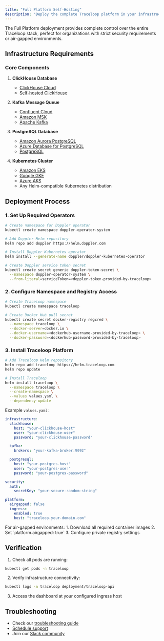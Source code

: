 ```yaml
---
title: "Full Platform Self-Hosting"
description: "Deploy the complete Traceloop platform in your infrastructure"
---
```


The Full Platform deployment provides complete control over the entire Traceloop stack, perfect for organizations with strict security requirements or air-gapped environments.

## Infrastructure Requirements

### Core Components

1. **ClickHouse Database**

   - [ClickHouse Cloud](https://clickhouse.cloud)
   - [Self-hosted ClickHouse](https://clickhouse.com/docs/en/install)

2. **Kafka Message Queue**

   - [Confluent Cloud](https://confluent.cloud)
   - [Amazon MSK](https://aws.amazon.com/msk/)
   - [Apache Kafka](https://kafka.apache.org/quickstart)

3. **PostgreSQL Database**

   - [Amazon Aurora PostgreSQL](https://aws.amazon.com/rds/aurora/postgresql-features/)
   - [Azure Database for PostgreSQL](https://azure.microsoft.com/en-us/products/postgresql/)
   - [PostgreSQL](https://www.postgresql.org/download/)

4. **Kubernetes Cluster**
   - [Amazon EKS](https://aws.amazon.com/eks/)
   - [Google GKE](https://cloud.google.com/kubernetes-engine)
   - [Azure AKS](https://azure.microsoft.com/en-us/products/kubernetes-service)
   - Any Helm-compatible Kubernetes distribution

## Deployment Process

### 1. Set Up Required Operators

```bash
# Create namespace for Doppler operator
kubectl create namespace doppler-operator-system

# Add Doppler Helm repository
helm repo add doppler https://helm.doppler.com

# Install Doppler Kubernetes operator
helm install --generate-name doppler/doppler-kubernetes-operator

# Create Doppler service token secret
kubectl create secret generic doppler-token-secret \
  --namespace doppler-operator-system \
  --from-literal=serviceToken=<doppler-token-provided-by-traceloop>
```

### 2. Configure Namespace and Registry Access

```bash
# Create Traceloop namespace
kubectl create namespace traceloop

# Create Docker Hub pull secret
kubectl create secret docker-registry regcred \
  --namespace traceloop \
  --docker-server=docker.io \
  --docker-username=<dockerhub-username-provided-by-traceloop> \
  --docker-password=<dockerhub-password-provided-by-traceloop>
```

### 3. Install Traceloop Platform

```bash
# Add Traceloop Helm repository
helm repo add traceloop https://helm.traceloop.com
helm repo update

# Install Traceloop
helm install traceloop \
  --namespace traceloop \
  --create-namespace \
  --values values.yaml \
  --dependency-update
```

Example `values.yaml`:

```yaml
infrastructure:
  clickhouse:
    host: "your-clickhouse-host"
    user: "your-clickhouse-user"
    password: "your-clickhouse-password"

  kafka:
    brokers: "your-kafka-broker:9092"

  postgresql:
    host: "your-postgres-host"
    user: "your-postgres-user"
    password: "your-postgres-password"

security:
  auth:
    secretKey: "your-secure-random-string"

platform:
  airgapped: false
  ingress:
    enabled: true
    host: "traceloop.your-domain.com"
```

<Warning>
  For air-gapped environments: 1. Download all required container images 2. Set
  `platform.airgapped: true` 3. Configure private registry settings
</Warning>

## Verification

1. Check all pods are running:

```bash
kubectl get pods -n traceloop
```

2. Verify infrastructure connectivity:

```bash
kubectl logs -n traceloop deployment/traceloop-api
```

3. Access the dashboard at your configured ingress host

## Troubleshooting

- Check our [troubleshooting guide](/self-host/troubleshooting)
- [Schedule support](https://calendly.com/d/cq42-93s-kcx)
- Join our [Slack community](https://traceloop.com/slack)
